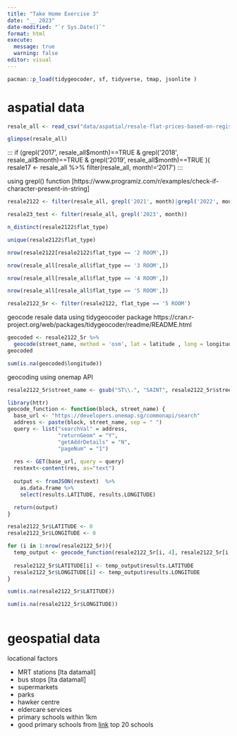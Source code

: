 ```yaml
---
title: "Take Home Exercise 3"
date: "__ 2023"
date-modified: "`r Sys.Date()`"
format: html
execute: 
  message: true
  warning: false
editor: visual
---
```


```r
pacman::p_load(tidygeocoder, sf, tidyverse, tmap, jsonlite )
```


# aspatial data
```r
resale_all <- read_csv("data/aspatial/resale-flat-prices-based-on-registration-date-from-jan-2017-onwards.csv")
```

```r
glimpse(resale_all)
```
::: 
if (grepl('2017', resale_all$month)==TRUE & grepl('2018', resale_all$month)==TRUE & grepl('2019', resale_all$month)==TRUE ){
  resale17 <- resale_all %>% filter(resale_all, month!='2017')
:::

using grepl() function [https://www.programiz.com/r/examples/check-if-character-present-in-string]
```r
resale2122 <- filter(resale_all, grepl('2021', month)|grepl('2022', month))
```

```r
resale23_test <- filter(resale_all, grepl('2023', month))
```

```r
n_distinct(resale2122$flat_type)
```
```r
unique(resale2122$flat_type)
```


```r
nrow(resale2122[resale2122$flat_type == '2 ROOM',])
```
```r
nrow(resale_all[resale_all$flat_type == '3 ROOM',])
```
```r
nrow(resale_all[resale_all$flat_type == '4 ROOM',])
```
```r
nrow(resale_all[resale_all$flat_type == '5 ROOM',])
```
```r
resale2122_5r <- filter(resale2122, flat_type == '5 ROOM')
```

geocode resale data using tidygeocoder package
https://cran.r-project.org/web/packages/tidygeocoder/readme/README.html 
```r
geocoded <- resale2122_5r %>%
  geocode(street_name, method = 'osm', lat = latitude , long = longitude)
geocoded
```

```r
sum(is.na(geocoded$longitude))
```


geocoding using onemap API
```r
resale2122_5r$street_name <- gsub("ST\\.", "SAINT", resale2122_5r$street_name)

```

```r
library(httr)
geocode_function <- function(block, street_name) {
  base_url <- "https://developers.onemap.sg/commonapi/search"
  address <- paste(block, street_name, sep = " ")
  query <- list("searchVal" = address, 
                "returnGeom" = "Y",
                "getAddrDetails" = "N",
                "pageNum" = "1")
  
  res <- GET(base_url, query = query)
  restext<-content(res, as="text")
  
  output <- fromJSON(restext)  %>% 
    as.data.frame %>%
    select(results.LATITUDE, results.LONGITUDE)

  return(output)
}
```


```r
resale2122_5r$LATITUDE <- 0
resale2122_5r$LONGITUDE <- 0

for (i in 1:nrow(resale2122_5r)){
  temp_output <- geocode_function(resale2122_5r[i, 4], resale2122_5r[i, 5])
  
  resale2122_5r$LATITUDE[i] <- temp_output$results.LATITUDE
  resale2122_5r$LONGITUDE[i] <- temp_output$results.LONGITUDE
}
```

```r
sum(is.na(resale2122_5r$LATITUDE))

```

```r
sum(is.na(resale2122_5r$LONGITUDE))
```

```r

```

# geospatial data

locational factors

- MRT stations [lta datamall]
- bus stops [lta datamall]
- supermarkets 
- parks
- hawker centre
- eldercare services
- primary schools within 1km
- good primary schools from <a href="https://www.salary.sg/2022/best-primary-schools-2022-by-popularity/">link</a> top 20 schools

```r

```

```r

```

```r

```

```r

```

```r

```

```r

```


```r

```

```r

```

```r

```

```r

```

